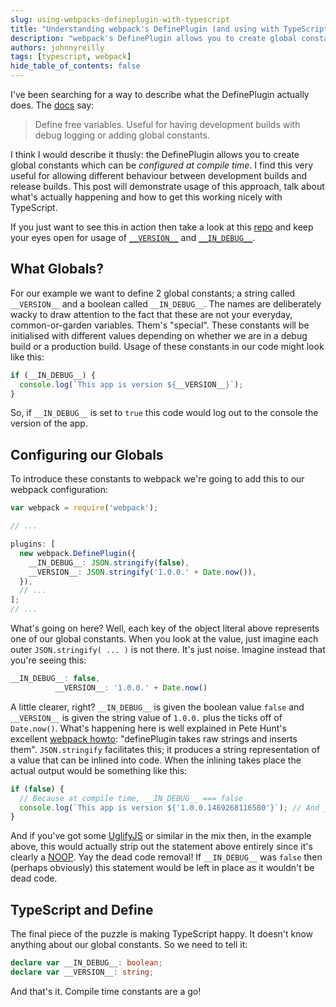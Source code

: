 ```yaml
---
slug: using-webpacks-defineplugin-with-typescript
title: "Understanding webpack's DefinePlugin (and using with TypeScript)"
description: "webpack's DefinePlugin allows you to create global constants which can be configured at compile time; here's how to use it with TypeScript"
authors: johnnyreilly
tags: [typescript, webpack]
hide_table_of_contents: false
---
```


I've been searching for a way to describe what the DefinePlugin actually does. The [docs](https://github.com/webpack/docs/wiki/list-of-plugins#defineplugin) say:

> Define free variables. Useful for having development builds with debug logging or adding global constants.

<!--truncate-->

I think I would describe it thusly: the DefinePlugin allows you to create global constants which can be _configured at compile time_. I find this very useful for allowing different behaviour between development builds and release builds. This post will demonstrate usage of this approach, talk about what's actually happening and how to get this working nicely with TypeScript.

If you just want to see this in action then take a look at this [repo](https://github.com/johnnyreilly/poorclaresarundel/) and keep your eyes open for usage of [`__VERSION__`](https://github.com/johnnyreilly/poorclaresarundel/search?utf8=%E2%9C%93&q=__VERSION__) and [`__IN_DEBUG__`](https://github.com/johnnyreilly/poorclaresarundel/search?utf8=%E2%9C%93&q=__IN_DEBUG__).

## What Globals?

For our example we want to define 2 global constants; a string called `__VERSION__` and a boolean called `__IN_DEBUG__`. The names are deliberately wacky to draw attention to the fact that these are not your everyday, common-or-garden variables. Them's "special". These constants will be initialised with different values depending on whether we are in a debug build or a production build. Usage of these constants in our code might look like this:

```ts
if (__IN_DEBUG__) {
  console.log(`This app is version ${__VERSION__}`);
}
```

So, if `__IN_DEBUG__` is set to `true` this code would log out to the console the version of the app.

## Configuring our Globals

To introduce these constants to webpack we're going to add this to our webpack configuration:

```ts
var webpack = require('webpack');

// ...

plugins: [
  new webpack.DefinePlugin({
    __IN_DEBUG__: JSON.stringify(false),
    __VERSION__: JSON.stringify('1.0.0.' + Date.now()),
  }),
  // ...
];
// ...
```

What's going on here? Well, each key of the object literal above represents one of our global constants. When you look at the value, just imagine each outer `JSON.stringify( ... )` is not there. It's just noise. Imagine instead that you're seeing this:

```ts
__IN_DEBUG__: false,
          __VERSION__: '1.0.0.' + Date.now()
```

A little clearer, right? `__IN_DEBUG__` is given the boolean value `false` and `__VERSION__` is given the string value of `1.0.0.` plus the ticks off of `Date.now()`. What's happening here is well explained in Pete Hunt's excellent [webpack howto](https://github.com/petehunt/webpack-howto#6-feature-flags): "definePlugin takes raw strings and inserts them". `JSON.stringify` facilitates this; it produces a string representation of a value that can be inlined into code. When the inlining takes place the actual output would be something like this:

```ts
if (false) {
  // Because at compile time, __IN_DEBUG__ === false
  console.log(`This app is version ${'1.0.0.1469268116580'}`); // And __VERSION__ === "1.0.0.1469268116580"
}
```

And if you've got some [UglifyJS](https://github.com/mishoo/UglifyJS) or similar in the mix then, in the example above, this would actually strip out the statement above entirely since it's clearly a [NOOP](https://en.wikipedia.org/wiki/NOP). Yay the dead code removal! If `__IN_DEBUG__` was `false` then (perhaps obviously) this statement would be left in place as it wouldn't be dead code.

## TypeScript and Define

The final piece of the puzzle is making TypeScript happy. It doesn't know anything about our global constants. So we need to tell it:

```ts
declare var __IN_DEBUG__: boolean;
declare var __VERSION__: string;
```

And that's it. Compile time constants are a go!
